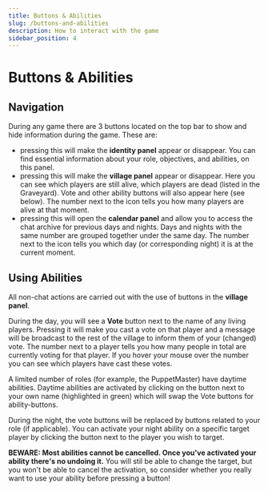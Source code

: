 ```yaml
---
title: Buttons & Abilities
slug: /buttons-and-abilities
description: How to interact with the game
sidebar_position: 4
---
```


# Buttons & Abilities

## Navigation

During any game there are 3 buttons located on the top bar to show and hide information during the game. These are:

- **<icon icon="fa-user" /><icon icon="fa-info-circle" />** pressing this will make the **identity panel** appear or disappear. You can find essential information about your role, objectives, and abilities, on this panel.
- **<icon icon="fa-users" />** pressing this will make the **village panel** appear or disappear. Here you can see which players are still alive, which players are dead (listed in the Graveyard). Vote and other ability buttons will also appear here (see below). The number next to the icon tells you how many players are alive at that moment.
- **<icon icon="fa-calendar-alt" />** pressing this will open the **calendar panel** and allow you to access the chat archive for previous days and nights. Days and nights with the same number are grouped together under the same day. The number next to the icon tells you which day (or corresponding night) it is at the current moment.

## Using Abilities

All non-chat actions are carried out with the use of buttons in the **village panel**.

During the day, you will see a **Vote** button next to the name of any living players. Pressing it will make you cast a vote on that player and a message will be broadcast to the rest of the village to inform them of your (changed) vote. The number next to a player tells you how many people in total are currently voting for that player. If you hover your mouse over the number you can see which players have cast these votes.

A limited number of roles (for example, the PuppetMaster) have daytime abilities. Daytime abilities are activated by clicking on the button next to your own name (highlighted in green) which will swap the Vote buttons for ability-buttons.

During the night, the vote buttons will be replaced by buttons related to your role (if applicable). You can activate your night ability on a specific target player by clicking the button next to the player you wish to target.

**BEWARE: Most abilities cannot be cancelled. Once you've activated your ability there's no undoing it.** You will stil be able to change the target, but you won't be able to cancel the activation, so consider whether you really want to use your ability before pressing a button!
